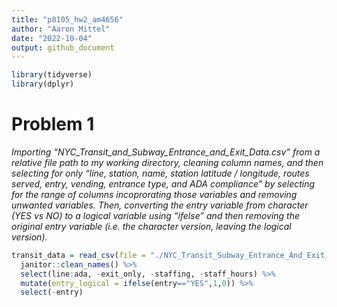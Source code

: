 ```yaml
---
title: "p8105_hw2_am4656"
author: "Aaron Mittel"
date: "2022-10-04"
output: github_document
---
```


```r
library(tidyverse)
library(dplyr)
```

# Problem 1
_Importing "NYC_Transit_and_Subway_Entrance_and_Exit_Data.csv" from a relative file path to my working directory, cleaning column names, and then selecting for only "line, station, name, station latitude / longitude, routes served, entry, vending, entrance type, and ADA compliance" by selecting for the range of columns incoprorating those variables and removing unwanted variables. Then, converting the entry variable from character (YES vs NO) to a logical variable using "ifelse" and then removing the original entry variable (i.e. the character version, leaving the logical version)._

```r
transit_data = read_csv(file = "./NYC_Transit_Subway_Entrance_And_Exit_Data.csv") %>%
  janitor::clean_names() %>%
  select(line:ada, -exit_only, -staffing, -staff_hours) %>%
  mutate(entry_logical = ifelse(entry=="YES",1,0)) %>%
  select(-entry)
```

